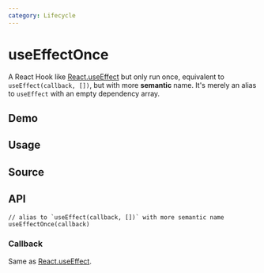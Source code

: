 ```yaml
---
category: Lifecycle
---
```


# useEffectOnce


<HooksType category="Lifecycle" />

A React Hook like [React.useEffect](https://react.dev/reference/react/useEffect) but only run once, equivalent to `useEffect(callback, [])`, but with more **semantic** name. It's merely an alias to `useEffect` with an empty dependency array.

## Demo


<App />

## Usage



## Source


<Source />

## API

```tsx
// alias to `useEffect(callback, [])` with more semantic name
useEffectOnce(callback)
```

### Callback

Same as [React.useEffect](https://react.dev/reference/react/useEffect).
